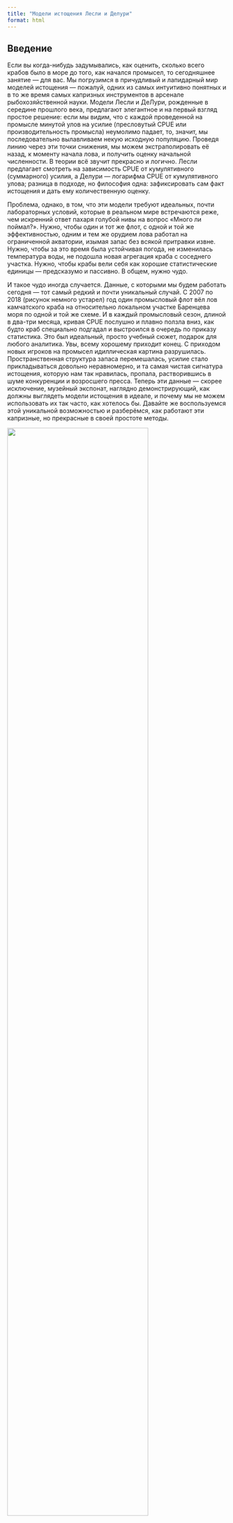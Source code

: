 ```yaml
---
title: "Модели истощения Лесли и Делури"
format: html
---
```

## Введение

Если вы когда-нибудь задумывались, как оценить, сколько всего крабов было в море до того, как начался промысел, то сегодняшнее занятие — для вас. Мы погрузимся в причудливый и лапидарный мир моделей истощения — пожалуй, одних из самых интуитивно понятных и в то же время самых капризных инструментов в арсенале рыбохозяйственной науки. Модели Лесли и ДеЛури, рожденные в середине прошлого века, предлагают элегантное и на первый взгляд простое решение: если мы видим, что с каждой проведенной на промысле минутой улов на усилие (пресловутый CPUE или производительность промысла) неумолимо падает, то, значит, мы последовательно вылавливаем некую исходную популяцию. Проведя линию через эти точки снижения, мы можем экстраполировать её назад, к моменту начала лова, и получить оценку начальной численности. В теории всё звучит прекрасно и логично. Лесли предлагает смотреть на зависимость CPUE от кумулятивного (суммарного) усилия, а Делури — логарифма CPUE от кумулятивного улова; разница в подходе, но философия одна: зафиксировать сам факт истощения и дать ему количественную оценку.

Проблема, однако, в том, что эти модели требуют идеальных, почти лабораторных условий, которые в реальном мире встречаются реже, чем искренний ответ пахаря голубой нивы на вопрос «Много ли поймал?». Нужно, чтобы один и тот же флот, с одной и той же эффективностью, одним и тем же орудием лова работал на ограниченной акватории, изымая запас без всякой притравки извне. Нужно, чтобы за это время была устойчивая погода, не изменилась температура воды, не подошла новая агрегация краба с соседнего участка. Нужно, чтобы крабы вели себя как хорошие статистические единицы — предсказумо и пассивно. В общем, нужно чудо.

И такое чудо иногда случается. Данные, с которыми мы будем работать сегодня — тот самый редкий и почти уникальный случай. С 2007 по 2018 (рисунок немного устарел) год один промысловый флот вёл лов камчатского краба на относительно локальном участке Баренцева моря по одной и той же схеме. И в каждый промысловый сезон, длиной в два-три месяца, кривая CPUE послушно и плавно ползла вниз, как будто краб специально подгадал и выстроился в очередь по приказу статистика. Это был идеальный, просто учебный сюжет, подарок для любого аналитика. Увы, всему хорошему приходит конец. С приходом новых игроков на промысел идиллическая картина разрушилась. Пространственная структура запаса перемешалась, усилие стало прикладываться довольно неравномерно, и та самая чистая сигнатура истощения, которую нам так нравилась, пропала, растворившись в шуме конкуренции и возросшего пресса. Теперь эти данные — скорее исключение, музейный экспонат, наглядно демонстрирующий, как должны выглядеть модели истощения в идеале, и почему мы не можем использовать их так часто, как хотелось бы. Давайте же воспользуемся этой уникальной возможностью и разберёмся, как работают эти капризные, но прекрасные в своей простоте методы.

![](images/KINGCRABdepletion.png){fig-align="center" width="80%"}


 **Для работы скрипта:**

1.  Скачайте файлы данных [DATAdep.csv](https://mombus.github.io/cRab/data/DATAdep.csv).

2.  Установите рабочую директорию в setwd().

3.  Установите необходимые пакеты : **`install.packages(c("FSA", "ggplot2", "dplyr","broom","tidyverse" ))`**.

Файл скрипта находиться [здесь](https://mombus.github.io/cRab/data/DEPLETION.R).

```r
# ========================================================================================================================
# ПРАКТИЧЕСКОЕ ЗАНЯТИЕ: МОДЕЛИ ИСТОЩЕНИЯ ЛЕСЛИ И ДЕЛУРИ
# Курс: "Оценка водных биоресурсов в среде R (для начинающих)"
# Автор: Баканев С. В. Дата: 03.09.2025
# ========================================================================================================================

# 1. ПОДГОТОВКА СРЕДЫ ====================================================================================================

# Установка и подключение необходимых пакетов
# FSA - Fisheries Stock Analysis для моделей истощения
# ggplot2 - для продвинутой визуализации
# dplyr - для манипуляций с данными
# tidyverse - современный подход к обработке данных
if (!require("FSA")) install.packages("FSA")
if (!require("ggplot2")) install.packages("ggplot2")
if (!require("dplyr")) install.packages("dplyr")
if (!require("broom")) install.packages("broom")
if (!require("tidyverse")) install.packages("tidyverse")

library(FSA)
library(ggplot2)
library(dplyr)
library(broom)
library(tidyverse)

# Установка рабочей директории - укажите путь к папке с данными
setwd("C:/DEPLETION/")

# 2. ЗАГРУЗКА И ПЕРВИЧНЫЙ АНАЛИЗ ДАННЫХ ==================================================================================

# Чтение данных из CSV-файла
# header = TRUE - первая строка содержит названия колонок
# sep = ";" - разделитель точка с запятой (common для European CSV)
LESLIDATA <- read.csv("DATAdep.csv", header = TRUE, sep = ";")

# Проверка структуры данных
# Функция str() показывает:
# - тип объекта (data.frame)
# - количество наблюдений и переменных
# - тип каждой переменной
str(LESLIDATA)

# 3. БАЗОВЫЙ АНАЛИЗ МОДЕЛИ ЛЕСЛИ ДЛЯ ОДНОГО ПЕРИОДА ======================================================================

# Фильтрация данных для 2008 года (2007 < YEAR < 2009)
DATA <- LESLIDATA[LESLIDATA$YEAR > 2007 & LESLIDATA$YEAR < 2009, ]

# Построение модели истощения по методу Лесли
# Модель Лесли: CPUE ~ кумулятивное усилие
# Использует линейную регрессию для оценки начальной численности
lesli <- depletion(DATA$CATCH, DATA$EFFORT, method = "Leslie")

# Визуализация модели
# График показывает зависимость CPUE от кумулятивного усилия
plot(lesli)

# Доверительные интервалы для параметров модели
confint(lesli)

# Сводная информация по модели
# Включает оценки параметров и статистику качества拟合
summary(lesli)

# 4. РАСШИРЕННЫЙ АНАЛИЗ ПО ГОДАМ (2007-2018) =============================================================================

# Создаем функцию для расчета кумулятивных показателей
# Кумулятивные показатели необходимы для построения моделей истощения
calculate_cumulative <- function(data) {
  data %>%
    arrange(WEEK) %>%  # Сортировка по неделям
    mutate(
      cumulative_effort = cumsum(EFFORT),  # Накопленное усилие
      cumulative_catch = cumsum(CATCH)     # Накопленный улов
    )
}

# Инициализация списка для хранения результатов
leslie_models_list <- list()

# Анализ для каждого года в диапазоне 2007-2018
for (year in 2007:2018) {
  # Фильтрация данных по году
  year_data <- LESLIDATA %>% 
    filter(YEAR == year) %>%
    na.omit()  # Удаление пропущенных значений
  
  # Проверка достаточности данных (минимум 3 наблюдения)
  if (nrow(year_data) < 3) {
    message(paste("Недостаточно данных для анализа в", year))
    next  # Переход к следующему году
  }
  
  # Расчет кумулятивных показателей
  year_data <- calculate_cumulative(year_data)
  
  # Добавление CPUE (улов на единицу усилия)
  year_data$CPUE <- year_data$CATCH / year_data$EFFORT
  
  # Построение модели Лесли через линейную регрессию
  leslie_model <- try(lm(CPUE ~ cumulative_effort, data = year_data), silent = TRUE)
  
  if (inherits(leslie_model, "try-error")) {
    # Обработка ошибок моделирования
    year_data$leslie_predicted <- NA
    year_data$leslie_lwr <- NA
    year_data$leslie_upr <- NA
    message(paste("Ошибка в модели Лесли для", year))
  } else {
    # Получение предсказаний с доверительными интервалами
    predictions <- predict(leslie_model, interval = "confidence", level = 0.95)
    year_data$leslie_predicted <- predictions[, "fit"]
    year_data$leslie_lwr <- predictions[, "lwr"]
    year_data$leslie_upr <- predictions[, "upr"]
    
    # Расчет начальной биомассы (No)
    # No = -a/b, где a - интерсепт, b - коэффициент кумулятивного усилия
    a <- coef(leslie_model)[1]
    b <- coef(leslie_model)[2]
    No <- -a / b
    year_data$No <- No
  }
  
  # Сохранение результатов для года
  leslie_models_list[[as.character(year)]] <- year_data
}

# Объединение данных всех лет
all_years_leslie <- bind_rows(leslie_models_list, .id = "Year")

# Преобразование Year в фактор с сохранением порядка
all_years_leslie$Year <- factor(all_years_leslie$Year, levels = as.character(2007:2018))

# 5. ВИЗУАЛИЗАЦИЯ РЕЗУЛЬТАТОВ МОДЕЛИ ЛЕСЛИ ==============================================================================

# Построение фасетного графика для всех лет
leslie_facet_plot <- ggplot(all_years_leslie, aes(x = cumulative_effort)) +
  geom_point(aes(y = CPUE), size = 2, color = "darkblue", alpha = 0.7) +
  geom_ribbon(aes(ymin = leslie_lwr, ymax = leslie_upr), 
              fill = "red", alpha = 0.2) +  # Доверительный интервал
  geom_line(aes(y = leslie_predicted), color = "red", linewidth = 1) +
  facet_wrap(~ Year, scales = "free", ncol = 3) +  # Свободные масштабы для каждого года
  labs(
    title = "Модель Лесли: зависимость CPUE от кумулятивного усилия",
    subtitle = "С доверительными интервалами (95%)",
    x = "Кумулятивное усилие лова",
    y = "CPUE (улов на единицу усилия)"
  ) +
  theme_minimal() +
  theme(
    plot.title = element_text(hjust = 0.5, face = "bold", size = 16),
    plot.subtitle = element_text(hjust = 0.5, size = 12),
    strip.text = element_text(face = "bold", size = 10)
  )

# Вывод графика
print(leslie_facet_plot)

# Сохранение графика (раскомментируйте для использования)
# ggsave("Leslie_Model_Facets_2007_2018_with_CI.png", plot = leslie_facet_plot, width = 14, height = 10, dpi = 300)

# 6. СРАВНИТЕЛЬНЫЙ АНАЛИЗ МОДЕЛЕЙ ЛЕСЛИ И ДЕЛУРИ ========================================================================

# Инициализация списка для хранения результатов
results_list <- list()

# Анализ для каждого года
for (year in 2007:2018) {
  year_data <- LESLIDATA %>% 
    filter(YEAR == year) %>%
    na.omit()
  
  if (nrow(year_data) < 3) next
  
  # Модель Лесли через FSA
  leslie_model <- try(depletion(year_data$CATCH, year_data$EFFORT, method = "Leslie"), silent = TRUE)
  if (inherits(leslie_model, "try-error")) {
    leslie_no <- leslie_lci <- leslie_uci <- NA
  } else {
    leslie_ci <- confint(leslie_model)
    leslie_no <- coef(leslie_model)["No"]
    leslie_lci <- leslie_ci["No", "95% LCI"]
    leslie_uci <- leslie_ci["No", "95% UCI"]
  }
  
  # Модель Делури через FSA
  delury_model <- try(depletion(year_data$CATCH, year_data$EFFORT, method = "Delury"), silent = TRUE)
  if (inherits(delury_model, "try-error")) {
    delury_no <- delury_lci <- delury_uci <- NA
  } else {
    delury_ci <- confint(delury_model)
    delury_no <- coef(delury_model)["No"]
    delury_lci <- delury_ci["No", "95% LCI"]
    delury_uci <- delury_ci["No", "95% UCI"]
  }
  
  # Сохранение результатов
  results_list[[as.character(year)]] <- data.frame(
    Year = year,
    Model = c("Лесли", "Делури"),
    Initial_Biomass = c(leslie_no, delury_no),
    LCI = c(leslie_lci, delury_lci),
    UCI = c(leslie_uci, delury_uci)
  )
}

# Преобразование списка в dataframe
results_df <- bind_rows(results_list)

# 7. ВИЗУАЛИЗАЦИЯ СРАВНЕНИЯ МОДЕЛЕЙ =====================================================================================

# График динамики начальной биомассы
biomass_plot <- ggplot(results_df, aes(x = Year, y = Initial_Biomass/1000, color = Model)) +
  geom_point(size = 2.5) +
  geom_errorbar(aes(ymin = LCI/1000, ymax = UCI/1000), width = 0.2) +
  geom_line(aes(group = Model), linetype = "dashed") +
  labs(
    title = "Динамика начальной биомассы (2007-2018)",
    subtitle = "Модели Лесли и Делури с 95% доверительными интервалами",
    x = "Год",
    y = "Начальная биомасса, тыс. т",
    color = "Модель"
  ) +
  theme_minimal() +
  theme(
    plot.title = element_text(hjust = 0.5, face = "bold"),
    plot.subtitle = element_text(hjust = 0.5),
    legend.position = "top"
  ) +
  scale_color_manual(values = c("Лесли" = "blue", "Делури" = "red"))

print(biomass_plot)

# 8. ДЕТАЛИЗИРОВАННЫЙ АНАЛИЗ ПАРАМЕТРОВ =================================================================================

# Создание таблиц с параметрами моделей
leslie_all_years <- data.frame()
delury_all_years <- data.frame()

for (year in 2007:2018) {
  year_data <- LESLIDATA %>% filter(YEAR == year) %>% na.omit()
  if (nrow(year_data) < 3) next
  
  # Анализ для модели Лесли
  tryCatch({
    leslie_model <- depletion(year_data$CATCH, year_data$EFFORT, method = "Leslie")
    leslie_ci <- confint(leslie_model)
    leslie_all_years <- rbind(leslie_all_years, data.frame(
      Модель = "Лесли",
      Год = year,
      B0 = round(leslie_model$est["No", "Estimate"], 2),
      B0_LCI = round(leslie_ci["No", "95% LCI"], 2),
      B0_UCI = round(leslie_ci["No", "95% UCI"], 2),
      q = round(leslie_model$est["q", "Estimate"], 6),
      q_LCI = round(leslie_ci["q", "95% LCI"], 6),
      q_UCI = round(leslie_ci["q", "95% UCI"], 6),
      R2 = round(summary(leslie_model$lm)$r.squared, 4)
    ))
  }, error = function(e) {
    message(paste("Ошибка в модели Лесли для", year, ":", e$message))
  })
  
  # Анализ для модели Делури
  tryCatch({
    delury_model <- depletion(year_data$CATCH, year_data$EFFORT, method = "DeLury")
    delury_ci <- confint(delury_model)
    delury_all_years <- rbind(delury_all_years, data.frame(
      Модель = "Делури",
      Год = year,
      B0 = round(delury_model$est["No", "Estimate"], 2),
      B0_LCI = round(delury_ci["No", "95% LCI"], 2),
      B0_UCI = round(delury_ci["No", "95% UCI"], 2),
      q = round(delury_model$est["q", "Estimate"], 6),
      q_LCI = round(delury_ci["q", "95% LCI"], 6),
      q_UCI = round(delury_ci["q", "95% UCI"], 6),
      R2 = round(summary(delury_model$lm)$r.squared, 4)
    ))
  }, error = function(e) {
    message(paste("Ошибка в модели Делури для", year, ":", e$message))
  })
}

# Вывод результатов
print("Таблица параметров модели Лесли по годам:")
print(leslie_all_years)

print("Таблица параметров модели Делури по годам:")
print(delury_all_years)

# Сохранение результатов
write.csv(leslie_all_years, "Leslie_parameters_all_years.csv", row.names = FALSE)
write.csv(delury_all_years, "Delury_parameters_all_years.csv", row.names = FALSE)

# ========================================================================================================================
# ИНТЕРПРЕТАЦИЯ РЕЗУЛЬТАТОВ:
# 1. Модель Лесли: CPUE = a + b * (кумулятивное усилие)
# 2. Модель Делури: ln(CPUE) = a + b * (кумулятивное усилие)
# Параметры:
# - B0 (No): начальная биомасса/численность
# - q: коэффициент уловистости
# - R2: показатель качества модели (0-1)
# Доверительные интервалы показывают точность оценок
# ========================================================================================================================
```

## Результаты применения моделей истощения

Анализ данных промысла камчатского краба в Баренцевом море с 2007 по 2018 год выявил крайне неоднородную эффективность моделей истощения. В течение 2008-2011 и 2017-2018 годов обе модели демонстрировали статистически значимые результаты с высокими коэффициентами детерминации (R² > 0.65), что указывало на четко выраженный эффект истощения запаса в эти периоды. Наиболее надежные оценки начальной биомассы (*B~0~*) были получены для 2008 года: модель Лесли показала 14.4 тыс. тонн, а модель Делури — 14.3 тыс. тонн с относительно узкими доверительными интервалами.

Однако в другие годы (2012-2014) результаты оказались статистически несостоятельными — модели не выявили значимого отрицательного наклона, а доверительные интервалы включали биологически нереалистичные значения, включая отрицательную биомассу. Особенно показательными были 2012 и 2013 годы, где верхняя граница доверительного интервала превышала нижнюю более чем на 40 тыс. тонн, что свидетельствует о крайне ненадежных оценках.

Анализ коэффициента уловистости (*q*) выявил интересную динамику: значения демонстрировали выраженную изменчивость от 0.0023 в 2007 году до 0.0163 в 2010 году по модели Делури. Начиная с 2011 года значения *q* стабилизировались на более высоком уровне (0.009-0.015), что может указывать на изменение эффективности промысла или поведенческих характеристик краба.

Сравнительный анализ двух моделей показал их принципиальную согласованность: расхождения в оценках *B~0~* редко превышали 10-15%, что является приемлемым для данного типа моделей. Однако модель ДеЛури в большинстве случаев демонстрировала несколько более высокую точность оценок, выражающуюся в немного более узких доверительных интервалах.

Ключевым выводом исследования стало подтверждение ограниченной применимости моделей истощения — они работают адекватно только в условиях контролируемого промысла с изолированной популяцией. После 2018 года, с появлением новых промысловых игроков, модели потеряли практическую ценность, поскольку нарушилось основное предположение о закрытости системы и стабильности технологии добычи. Таким образом, несмотря на теоретическую элегантность, модели Лесли и Делури остаются нишевым инструментом, применимым лишь в редких условиях идеального промыслового сценария.


